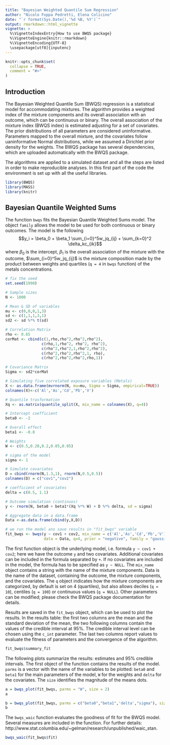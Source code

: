 ```yaml
---
title: "Bayesian Weighted Quantile Sum Regression"
author: "Nicolo Foppa Pedretti, Elena Colicino"
date: "`r format(Sys.Date(),'%d %B, %Y')`"
output: rmarkdown::html_vignette
vignette: >
  %\VignetteIndexEntry{How to use BWQS package}
  %\VignetteEngine{knitr::rmarkdown}
  %\VignetteEncoding{UTF-8}
  \usepackage[utf8]{inputenc}
---
```


```r
knitr::opts_chunk$set(
  collapse = TRUE,
  comment = "#>"
)
```

## Introduction

The Bayesian Weighted Quantile Sum (BWQS) regression is a statistical model for accommodating mixtures. The algorithm provides a weighted index of the mixture components and its overall association with an outcome, which can be continuous or binary. The overall association of the mixture index (BWQS index) is estimated adjusting for a set of covariates. The prior distributions of all parameters are considered uninformative. Parameters mapped to the overall mixture, and the covariates follow uaninformative Normal distributions, while we assumed a Dirichlet prior density for the weights. The BWQS package has several dependencies, which are uploaded automatically with the BWQS package.

The algorithms are applied to a simulated dataset and all the steps are listed in order to make reproducible analyses. In this first part of the code the environment is set up with all the useful libraries.
 

```r
library(BWQS)
library(MASS)
library(knitr)
```

## Bayesian Quantile Weighted Sums

The function `bwqs` fits the Bayesian Quantile Weighted Sums model. The object `family` allows the model to be used for both continuous or binary outcomes. The model is the following $$y_i = \beta_0 + \beta_1 \sum_{i=0}^5w_jq_{ij} + \sum_{k=0}^2 \delta_kc_{ik}$$ where $\beta_0$ is the intercept, $\beta_1$ is the overall association of the mixture with the outcome, $\sum_{i=0}^5w_jq_{ij}$ is the mixture composition made by the product between weights and quartiles (`q = 4` in `bwqs` function) of the metals concentrations.   

```r
# fix the seed
set.seed(1990)

# Sample sizes
N <- 1000

# Mean & SD of variables
mu <- c(0,0,0,1,3)
sd <- c(1,1,1,3,1)
sd2 <- sd %*% t(sd)

# Correlation Matrix
rho <- 0.65
corMat <- cbind(c(1,rho,rho^2,rho^2,rho^2),
                c(rho,1,rho^2, rho^2, rho^2),
                c(rho^2,rho^2,1,rho^2,rho^2),
                c(rho^2,rho^2,rho^2,1, rho),
                c(rho^2,rho^2,rho^2,rho,1))

# Covariance Matrix
Sigma <- sd2*corMat

# Simulating five correlated exposure variables (Metals)
X <- as.data.frame(mvrnorm(N, mu=mu, Sigma = Sigma, empirical=TRUE))
colnames(X)<-c('Al','As','Cd','Pb','V')

# Quantile trasformation
Xq <- as.matrix(quantile_split(X, mix_name = colnames(X), q=4))

# Intercept coefficient
beta0 <- -2

# Overall effect
beta1 <- -0.8

# Weights
W <- c(0.5,0.20,0.2,0.05,0.05)

# sigma of the model
sigma <- 1

# Simulate covariates
D = cbind(rnorm(N,1.3,1), rnorm(N,0.5,0.5))
colnames(D) = c("cov1","cov2")

# coefficient of covariates
delta = c(0.5, 1.1)

# Outcome simulation (continuos)
y <- rnorm(N, beta0 + beta1*(Xq %*% W) + D %*% delta, sd = sigma)

# Aggregate data in a data.frame
Data <-as.data.frame(cbind(y,X,D))

# we run the model ans save results in "fit_bwqs" variable
fit_bwqs <- bwqs(y ~ cov1 + cov2, mix_name = c('Al','As','Cd','Pb','V'),
                 data = Data, q=4, prior = "negative", family = "gaussian")
```

The first function object is the underlying model, i.e. formula `y ~ cov1 + cov2`; here we have the outcome `y` and two covariates. Additional covariates can be included in the formula separated by `+`. If no covariates are included in the model, the formula has to be specified as `y ~ NULL`. The `mix_name` object contains a string with the name of the mixture components. Data is the name of the dataset, containing the outcome, the mixture components, and the covariates. The `q` object indicates how the mixture components are categorized, by default is set on 4 (quartiles), but also allows deciles (`q = 10`), centiles (`q = 100`) or continuous values (`q = NULL`). Other parameters can be modified; please check the BWQS package documentation for details.   
 
Results are saved in the `fit_bwqs` object, which can be used to plot the results. In the results table: the first two columns are the mean and the standard deviation of the mean, the two following columns contain the values of the credible interval at 95%. The credible interval level can be chosen using the `c_int` parameter. The last two columns report values to evaluate the fitness of parameters and the convergence of the algorithm. 
 
```r
fit_bwqs$summary_fit
```

The following plots summarize the results: estimates and 95% credible intervals. The first object of the function contains the results of the model. `parms` is a vector with the name of the variables to be plotted: `beta0` and `beta1` for the main parameters of the model, `W` for the weights and `delta` for the covariates. The `size` identifies the magnitude of the means dots.

```r
a = bwqs_plot(fit_bwqs, parms = "W", size = 2)
a
```

```r
b = bwqs_plot(fit_bwqs, parms = c("beta0","beta1",'delta',"sigma"), size = 2)
b
```

The `bwqs_waic` function evaluates the goodness of fit for the BWQS model. Several measures are included in the function. For further details: http://www.stat.columbia.edu/~gelman/research/unpublished/waic_stan.  

```r
bwqs_waic(fit_bwqs$fit)
```




